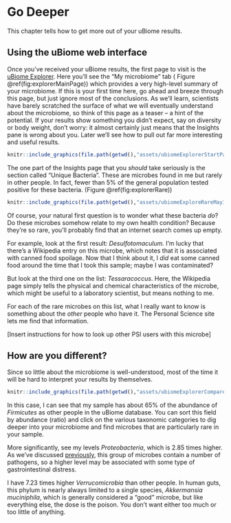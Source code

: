 # Go Deeper {#GoDeeper}

This chapter tells how to get more out of your uBiome results.

## Using the uBiome web interface

Once you've received your uBiome results, the first page to visit is the [uBiome Explorer](https://explorer.ubiome.com/my-microbiome/). Here you'll see the "My microbiome" tab ( Figure \@ref(fig:explorerMainPage)) which provides a very high-level summary of your microbiome. If this is your first time here, go ahead and breeze through this page, but just ignore most of the conclusions. As we'll learn, scientists have barely scratched the surface of what we will eventually understand about the microbiome, so think of this page as a teaser -- a hint of the potential. If your results show something you didn't expect, say on diversity or body weight, don't worry: it almost certainly just means that the Insights pane is wrong about you. Later we'll see how to pull out far more interesting and useful results.

```r
knitr::include_graphics(file.path(getwd(),"assets/ubiomeExplorerStartPageSingleSample.jpg"))
```

The one part of the Insights page that you _should_ take seriously is the section called "Unique Bacteria". These are microbes found in me but rarely in other people. In fact, fewer than 5% of the general population tested positive for these bacteria.  (Figure \@ref(fig:explorerRare))

```r
knitr::include_graphics(file.path(getwd(),"assets/ubiomeExploreRareMay10.png"))
```

Of course, your natural first question is to wonder what these bacteria _do_? Do these microbes somehow relate to my own health condition? Because they're so rare, you'll probably find that an internet search comes up empty.

For example, look at the first result: _Desulfotomaculum._  I'm lucky that there's a Wikipedia entry on this microbe, which notes that it is associated with canned food spoilage. Now that I think about it, I _did_ eat some canned food around the time that I took this sample; maybe I was contaminated?

But look at the third one on the list: _Tessaracoccus_.  Here, the Wikipedia page simply tells the physical and chemical characteristics of the microbe, which might be useful to a laboratory scientist, but means nothing to me. 

For each of the rare microbes on this list, what I really want to know is something about the _other_ people who have it. The Personal Science site lets me find that information.

[Insert instructions for how to look up other PSI users with this microbe]

## How are you different?

Since so little about the microbiome is well-understood, most of the time it will be hard to interpret your results by themselves. 


```r
knitr::include_graphics(file.path(getwd(),"assets/ubiomeExplorerCompareMar29.jpg"))
```


In this case, I can see that my sample has about 65% of the abundance of _Firmicutes_ as other people in the uBiome database. You can sort this field by abundance (ratio) and click on the various taxonomic categories to dig deeper into your microbiome and find microbes that are particularly rare in your sample.

More significantly, see my levels _Proteobacteria_, which is 2.85 times higher. As we've discussed [previously](#microbesPhylum), this group of microbes contain a number of pathogens, so a higher level may be associated with some type of gastrointestinal distress.

I have 7.23 times higher _Verrucomicrobia_ than other people. In human guts, this phylum is nearly always limited to a single species, _Akkermansia muciniphila_, which is generally considered a "good" microbe, but like everything else, the dose is the poison. You don't want either too much or too little of anything.



